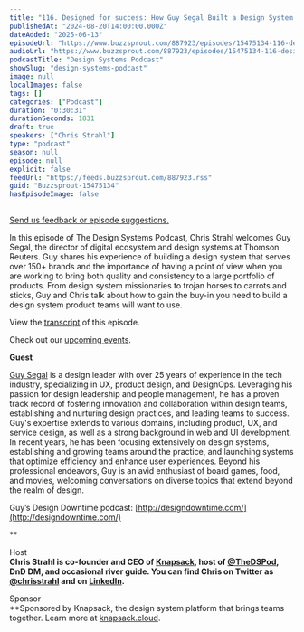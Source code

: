 ```yaml
---
title: "116. Designed for success: How Guy Segal Built a Design System that Product Teams Want to Use."
publishedAt: "2024-08-20T14:00:00.000Z"
dateAdded: "2025-06-13"
episodeUrl: "https://www.buzzsprout.com/887923/episodes/15475134-116-designed-for-success-how-guy-segal-built-a-design-system-that-product-teams-want-to-use.mp3"
audioUrl: "https://www.buzzsprout.com/887923/episodes/15475134-116-designed-for-success-how-guy-segal-built-a-design-system-that-product-teams-want-to-use.mp3"
podcastTitle: "Design Systems Podcast"
showSlug: "design-systems-podcast"
image: null
localImages: false
tags: []
categories: ["Podcast"]
duration: "0:30:31"
durationSeconds: 1831
draft: true
speakers: ["Chris Strahl"]
type: "podcast"
season: null
episode: null
explicit: false
feedUrl: "https://feeds.buzzsprout.com/887923.rss"
guid: "Buzzsprout-15475134"
hasEpisodeImage: false
---
```

[Send us feedback or episode suggestions.](https://www.buzzsprout.com/twilio/text_messages/887923/open_sms)

In this episode of The Design Systems Podcast, Chris Strahl welcomes Guy Segal, the director of digital ecosystem and design systems at Thomson Reuters. Guy shares his experience of building a design system that serves over 150+ brands and the importance of having a point of view when you are working to bring both quality and consistency to a large portfolio of products. From design system missionaries to trojan horses to carrots and sticks, Guy and Chris talk about how to gain the buy-in you need to build a design system product teams will want to use.

View the [transcript](https://docs.google.com/document/d/1v3BLAmWkkMdhJQK3syrBcS6CU_tqsgyouAJDItJgRd4/edit?usp=sharing) of this episode.

Check out our [upcoming events](https://www.knapsack.cloud/events).  

**Guest**

[Guy Segal](https://www.linkedin.com/in/guysegal/) is a design leader with over 25 years of experience in the tech industry, specializing in UX, product design, and DesignOps. Leveraging his passion for design leadership and people management, he has a proven track record of fostering innovation and collaboration within design teams, establishing and nurturing design practices, and leading teams to success. Guy's expertise extends to various domains, including product, UX, and service design, as well as a strong background in web and UI development. In recent years, he has been focusing extensively on design systems, establishing and growing teams around the practice, and launching systems that optimize efficiency and enhance user experiences. Beyond his professional endeavors, Guy is an avid enthusiast of board games, food, and movies, welcoming conversations on diverse topics that extend beyond the realm of design.

Guy’s Design Downtime podcast: [http://designdowntime.com/](http://designdowntime.com/)

**  
  
Host  
**Chris Strahl is co-founder and CEO of [Knapsack](https://www.knapsack.cloud/), host of [@TheDSPod](https://twitter.com/thedspod), DnD DM, and occasional river guide. You can find Chris on Twitter as [@chrisstrahl](https://twitter.com/chrisstrahl) and on [LinkedIn](https://www.linkedin.com/in/chrisstrahl/).**  
  
Sponsor  
**Sponsored by Knapsack, the design system platform that brings teams together. Learn more at [knapsack.cloud](https://www.knapsack.cloud/?utm_source=podcast).
